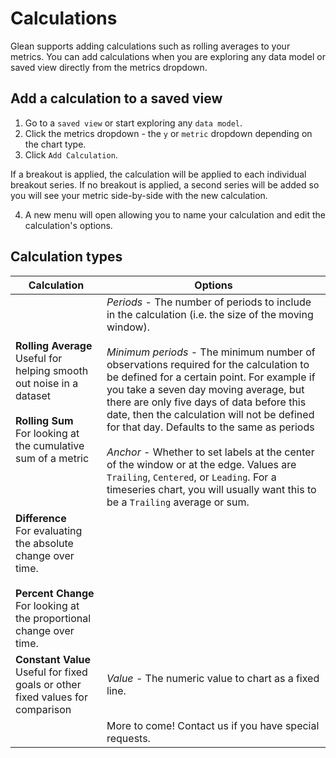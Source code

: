 
# Calculations

Glean supports adding calculations such as rolling averages to your metrics.
You can add calculations when you are exploring any data model or saved view directly from the metrics dropdown.

## Add a calculation to a saved view

1. Go to a `saved view` or start exploring any `data model`.
2. Click the metrics dropdown - the `y` or `metric` dropdown depending on the chart type.
3. Click `Add Calculation`.

<Callout type="info">
  If a breakout is applied, the calculation will be applied to each individual
  breakout series. If no breakout is applied, a second series will be added so
  you will see your metric side-by-side with the new calculation.
</Callout>

4. A new menu will open allowing you to name your calculation and edit the calculation's options.

## Calculation types

| Calculation                                                                                                                                                | Options                                                                                                                                                                                                                                                                                                                                                                                                                                                                                                                                                                                                                                                                    |
| ---------------------------------------------------------------------------------------------------------------------------------------------------------- | -------------------------------------------------------------------------------------------------------------------------------------------------------------------------------------------------------------------------------------------------------------------------------------------------------------------------------------------------------------------------------------------------------------------------------------------------------------------------------------------------------------------------------------------------------------------------------------------------------------------------------------------------------------------------- |
| **Rolling Average** <br/> Useful for helping smooth out noise in a dataset <br/> <br/> **Rolling Sum** <br/> For looking at the cumulative sum of a metric | _Periods_ - The number of periods to include in the calculation (i.e. the size of the moving window). <br/> <br/> _Minimum periods_ - The minimum number of observations required for the calculation to be defined for a certain point. For example if you take a seven day moving average, but there are only five days of data before this date, then the calculation will not be defined for that day. Defaults to the same as periods <br/> <br/> _Anchor_ - Whether to set labels at the center of the window or at the edge. Values are `Trailing`, `Centered`, or `Leading`. For a timeseries chart, you will usually want this to be a `Trailing` average or sum. |
| **Difference** <br/> For evaluating the absolute change over time. <br/> <br/> **Percent Change** <br/> For looking at the proportional change over time.  |                                                                                                                                                                                                                                                                                                                                                                                                                                                                                                                                                                                                                                                                            |
| **Constant Value** <br/> Useful for fixed goals or other fixed values for comparison                                                                       | _Value_ - The numeric value to chart as a fixed line.                                                                                                                                                                                                                                                                                                                                                                                                                                                                                                                                                                                                                      |
|                                                                                                                                                            | More to come! Contact us if you have special requests.                                                                                                                                                                                                                                                                                                                                                                                                                                                                                                                                                                                                                     |
